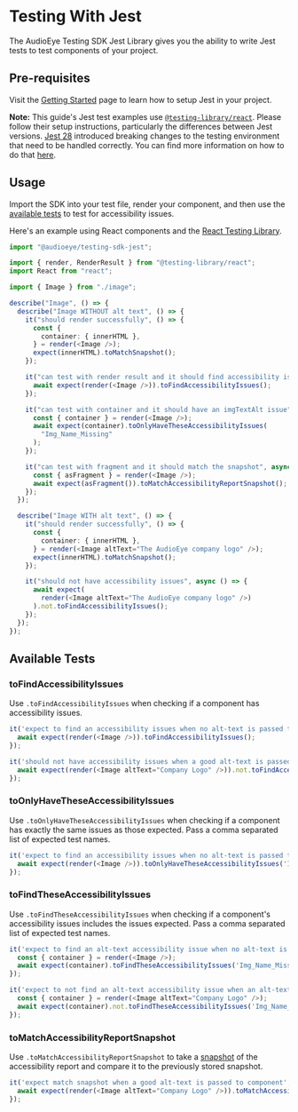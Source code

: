 # Testing With Jest

The AudioEye Testing SDK Jest Library gives you the ability to write Jest tests to test components of your project.

## Pre-requisites

Visit the [Getting Started](./get-started#jest) page to learn how to setup Jest in your project.

**Note:** This guide's Jest test examples use
[`@testing-library/react`](https://www.npmjs.com/package/@testing-library/react). Please follow their setup
instructions, particularly the differences between Jest versions.
[Jest 28](https://jestjs.io/blog/2022/04/25/jest-28#breaking-changes) introduced breaking changes to the testing
environment that need to be handled correctly. You can find more information on how to do that
[here](https://jestjs.io/docs/configuration#testenvironment-string).

## Usage

Import the SDK into your test file, render your component, and then use the [available tests](#available-tests) to test
for accessibility issues.

Here's an example using React components and the
[React Testing Library](https://testing-library.com/docs/react-testing-library/intro).

```typescript
import "@audioeye/testing-sdk-jest";

import { render, RenderResult } from "@testing-library/react";
import React from "react";

import { Image } from "./image";

describe("Image", () => {
  describe("Image WITHOUT alt text", () => {
    it("should render successfully", () => {
      const {
        container: { innerHTML },
      } = render(<Image />);
      expect(innerHTML).toMatchSnapshot();
    });

    it("can test with render result and it should find accessibility issues", async () => {
      await expect(render(<Image />)).toFindAccessibilityIssues();
    });

    it("can test with container and it should have an imgTextAlt issue", async () => {
      const { container } = render(<Image />);
      await expect(container).toOnlyHaveTheseAccessibilityIssues(
        "Img_Name_Missing"
      );
    });

    it("can test with fragment and it should match the snapshot", async () => {
      const { asFragment } = render(<Image />);
      await expect(asFragment()).toMatchAccessibilityReportSnapshot();
    });
  });

  describe("Image WITH alt text", () => {
    it("should render successfully", () => {
      const {
        container: { innerHTML },
      } = render(<Image altText="The AudioEye company logo" />);
      expect(innerHTML).toMatchSnapshot();
    });

    it("should not have accessibility issues", async () => {
      await expect(
        render(<Image altText="The AudioEye company logo" />)
      ).not.toFindAccessibilityIssues();
    });
  });
});
```

## Available Tests

### toFindAccessibilityIssues

Use `.toFindAccessibilityIssues` when checking if a component has accessibility issues.

```javascript
it('expect to find an accessibility issues when no alt-text is passed to component', async () => {
  await expect(render(<Image />)).toFindAccessibilityIssues();
});
```

```javascript
it('should not have accessibility issues when a good alt-text is passed in', async () => {
  await expect(render(<Image altText="Company Logo" />)).not.toFindAccessibilityIssues();
});
```

### toOnlyHaveTheseAccessibilityIssues

Use `.toOnlyHaveTheseAccessibilityIssues` when checking if a component has exactly the same issues as those expected.
Pass a comma separated list of expected test names.

```javascript
it('expect to find an accessibility issues when no alt-text is passed to component', async () => {
  await expect(render(<Image />)).toOnlyHaveTheseAccessibilityIssues('Img_Name_Missing');
});
```

### toFindTheseAccessibilityIssues

Use `.toFindTheseAccessibilityIssues` when checking if a component's accessibility issues includes the issues expected.
Pass a comma separated list of expected test names.

```javascript
it('expect to find an alt-text accessibility issue when no alt-text is passed to component', async () => {
  const { container } = render(<Image />);
  await expect(container).toFindTheseAccessibilityIssues('Img_Name_Missing');
});
```

```javascript
it('expect to not find an alt-text accessibility issue when an alt-text is passed to component', async () => {
  const { container } = render(<Image altText="Company Logo" />);
  await expect(container).not.toFindTheseAccessibilityIssues('Img_Name_Missing');
});
```

### toMatchAccessibilityReportSnapshot

Use `.toMatchAccessibilityReportSnapshot` to take a [snapshot](https://jestjs.io/docs/snapshot-testing) of the
accessibility report and compare it to the previously stored snapshot.

```javascript
it('expect match snapshot when a good alt-text is passed to component', async () => {
  await expect(render(<Image altText="Company Logo" />)).toMatchAccessibilityReportSnapshot();
});
```
